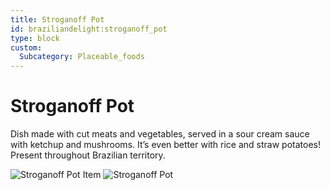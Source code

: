 ```yaml
---
title: Stroganoff Pot
id: braziliandelight:stroganoff_pot
type: block
custom:
  Subcategory: Placeable_foods
---
```


# Stroganoff Pot

Dish made with cut meats and vegetables, served in a sour cream sauce with ketchup and mushrooms.
It’s even better with rice and straw potatoes!
Present throughout Brazilian territory.

<p align="left">
    <img src="https://file.notion.so/f/f/7a132b8b-fabb-462d-b4d9-5d4f8b95d059/cb82b3fe-f102-485c-aecc-c1b4acb79093/image.png?table=block&id=128d5c71-c941-809a-b3a3-d3175051eea8&spaceId=7a132b8b-fabb-462d-b4d9-5d4f8b95d059&expirationTimestamp=1739779200000&signature=fTBHDzk5U5-j5btJgERheipK7I9dLzXEPs3dnIuOAPk&downloadName=image.png"
         alt="Stroganoff Pot Item"
    />
    <img src="https://file.notion.so/f/f/7a132b8b-fabb-462d-b4d9-5d4f8b95d059/f59dbea0-f2b0-4827-97f9-d1692e6020f4/pote1.png?table=block&id=26bff4ba-645d-4ac5-b645-a7ea1fa240cb&spaceId=7a132b8b-fabb-462d-b4d9-5d4f8b95d059&expirationTimestamp=1739779200000&signature=VvImD9gaNqiDTqCSV3vmbqP-lhj6Pz5ZW5alvgASllE&downloadName=pote1.png"
         alt="Stroganoff Pot"
    />
</p>